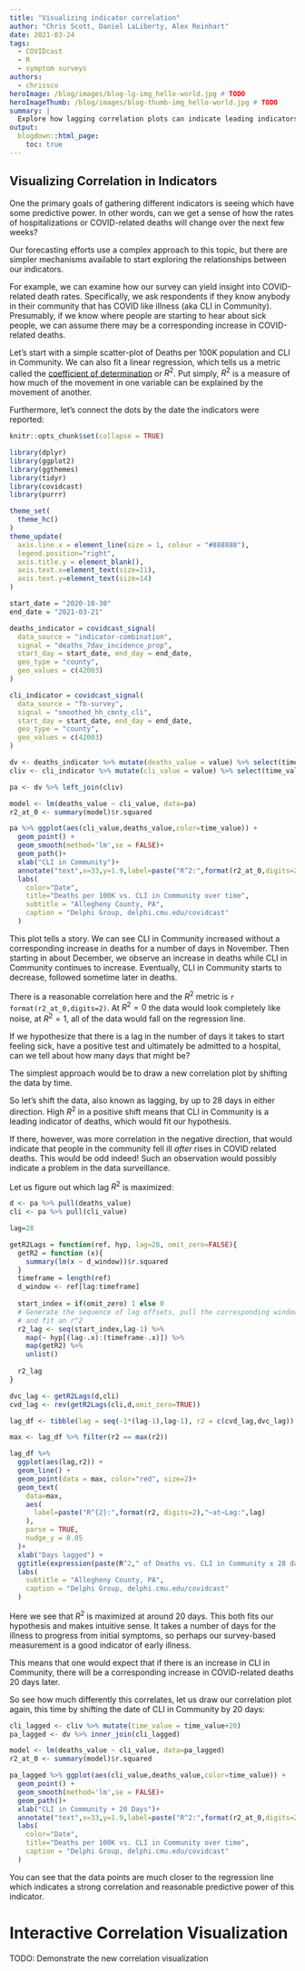 ```yaml
---
title: "Visualizing indicator correlation"
author: "Chris Scott, Daniel LaLiberty, Alex Reinhart"
date: 2021-03-24
tags:
  - COVIDcast
  - R
  - symptom surveys
authors:
  - chrissco
heroImage: /blog/images/blog-lg-img_hello-world.jpg # TODO
heroImageThumb: /blog/images/blog-thumb-img_hello-world.jpg # TODO
summary: |
  Explore how lagging correlation plots can indicate leading indicators.
output:
  blogdown::html_page:
    toc: true
---
```


## Visualizing Correlation in Indicators

One the primary goals of gathering different indicators is seeing which have
some predictive power.  In other words, can we get a sense of how the rates of 
hospitalizations or COVID-related deaths will change over the next few weeks?

Our forecasting efforts use a complex approach to this topic, but there are
simpler mechanisms available to start exploring the relationships between our 
indicators.

For example, we can examine how our survey can yield insight into COVID-related 
death rates.  Specifically, we ask respondents if they know anybody in their 
community that has COVID like illness (aka CLI in Community).  Presumably, if we 
know where people are starting to hear about sick people, we can assume there 
may be a corresponding increase in COVID-related deaths.

Let's start with a simple scatter-plot of Deaths per 100K population and CLI in
Community.  We can also fit a linear regression, which tells us a metric called
the [coefficient of determination](https://en.wikipedia.org/wiki/Coefficient_of_determination) or $R^{2}$.  Put simply, $R^{2}$ is a measure
of how much of the movement in one variable can be explained by the movement of 
another.

Furthermore, let's connect the dots by the date the indicators were reported:


```r
knitr::opts_chunk$set(collapse = TRUE)

library(dplyr)
library(ggplot2)
library(ggthemes)
library(tidyr)
library(covidcast)  
library(purrr)

theme_set(
  theme_hc()
)
theme_update(
  axis.line.x = element_line(size = 1, colour = "#888888"),
  legend.position="right",
  axis.title.y = element_blank(),
  axis.text.x=element_text(size=11),
  axis.text.y=element_text(size=14)
)
```

```r
start_date = "2020-10-30"
end_date = "2021-03-21"

deaths_indicator = covidcast_signal(
  data_source = "indicator-combination", 
  signal = "deaths_7dav_incidence_prop", 
  start_day = start_date, end_day = end_date, 
  geo_type = "county",
  geo_values = c(42003)
) 

cli_indicator = covidcast_signal(
  data_source = "fb-survey", 
  signal = "smoothed_hh_cmnty_cli", 
  start_day = start_date, end_day = end_date, 
  geo_type = "county",
  geo_values = c(42003)
)

dv <- deaths_indicator %>% mutate(deaths_value = value) %>% select(time_value, deaths_value)
cliv <- cli_indicator %>% mutate(cli_value = value) %>% select(time_value, cli_value)

pa <- dv %>% left_join(cliv)

model <- lm(deaths_value ~ cli_value, data=pa)
r2_at_0 <- summary(model)$r.squared

pa %>% ggplot(aes(cli_value,deaths_value,color=time_value)) + 
  geom_point() +
  geom_smooth(method='lm',se = FALSE)+
  geom_path()+
  xlab("CLI in Community")+
  annotate("text",x=33,y=1.9,label=paste("R^2:",format(r2_at_0,digits=2)), parse=TRUE)+
  labs(
    color="Date",
    title="Deaths per 100K vs. CLI in Community over time",
    subtitle = "Allegheny County, PA",
    caption = "Delphi Group, delphi.cmu.edu/covidcast"
  )
```

This plot tells a story.  We can see CLI in Community increased without a corresponding increase in deaths for a number of days in November.  Then starting in about December, we observe an increase in deaths while CLI in Community continues to increase.  Eventually, CLI in Community starts to decrease, followed sometime later in deaths.

There is a reasonable correlation here and the $R^2$ metric is `r format(r2_at_0,digits=2)`.  At $R^2=0$ the data would look completely like noise, at $R^2=1$, all of the data would fall on the regression line.

If we hypothesize that there is a lag in the number of days it takes to start feeling sick, have a positive test and ultimately be admitted to a hospital, can we tell about how many days that might be?

The simplest approach would be to draw a new correlation plot by shifting the data by time.

So let's shift the data, also known as lagging, by up to 28 days in either direction.  High $R^2$ in a positive shift means that CLI in Community is a leading indicator of deaths, which would fit our hypothesis.

If there, however, was more correlation in the negative direction, that would indicate that people in the community fell ill *after* rises in COVID related deaths.  This would be odd indeed!  Such an observation would possibly indicate a problem in the data surveillance.

Let us figure out which lag $R^2$ is maximized:

```r
d <- pa %>% pull(deaths_value)
cli <- pa %>% pull(cli_value)

lag=28

getR2Lags = function(ref, hyp, lag=28, omit_zero=FALSE){
  getR2 = function (x){
    summary(lm(x ~ d_window))$r.squared
  }
  timeframe = length(ref)
  d_window <- ref[lag:timeframe]  
  
  start_index = if(omit_zero) 1 else 0
  # Generate the sequence of lag offsets, pull the corresponding window
  # and fit an r^2
  r2_lag <- seq(start_index,lag-1) %>% 
    map(~ hyp[(lag-.x):(timeframe-.x)]) %>%
    map(getR2) %>%
    unlist()
  
  r2_lag
}

dvc_lag <- getR2Lags(d,cli)
cvd_lag <- rev(getR2Lags(cli,d,omit_zero=TRUE))

lag_df <- tibble(lag = seq(-1*(lag-1),lag-1), r2 = c(cvd_lag,dvc_lag))

max <- lag_df %>% filter(r2 == max(r2))

lag_df %>% 
  ggplot(aes(lag,r2)) + 
  geom_line() +
  geom_point(data = max, color="red", size=2)+
  geom_text(
    data=max, 
    aes(
      label=paste("R^{2}:",format(r2, digits=2),"~at~Lag:",lag)
    ), 
    parse = TRUE,
    nudge_y = 0.05
  )+
  xlab("Days lagged") +
  ggtitle(expression(paste(R^2," of Deaths vs. CLI in Community ± 28 days")))+
  labs(
    subtitle = "Allegheny County, PA",
    caption = "Delphi Group, delphi.cmu.edu/covidcast"
  )
```
Here we see that $R^2$ is maximized at around 20 days.  This both fits our hypothesis and makes intuitive sense.  It takes a number of days for the illness to progress from initial symptoms, so perhaps our survey-based measurement is a good indicator of early illness.

This means that one would expect that if there is an increase in CLI in Community, there will be a corresponding increase in COVID-related deaths 20 days later.

So see how much differently this correlates, let us draw our correlation plot again, this time by shifting the date of CLI in Community by 20 days:

```r
cli_lagged <- cliv %>% mutate(time_value = time_value+20)
pa_lagged <- dv %>% inner_join(cli_lagged)

model <- lm(deaths_value ~ cli_value, data=pa_lagged)
r2_at_0 <- summary(model)$r.squared

pa_lagged %>% ggplot(aes(cli_value,deaths_value,color=time_value)) + 
  geom_point() +
  geom_smooth(method='lm',se = FALSE)+
  geom_path()+
  xlab("CLI in Community + 20 Days")+
  annotate("text",x=33,y=1.9,label=paste("R^2:",format(r2_at_0,digits=2)), parse=TRUE)+
  labs(
    color="Date",
    title="Deaths per 100K vs. CLI in Community over time",
    caption = "Delphi Group, delphi.cmu.edu/covidcast"
  )
```
You can see that the data points are much closer to the regression line which indicates a strong correlation and reasonable predictive power of this indicator.

# Interactive Correlation Visualization 

TODO: Demonstrate the new correlation visualization